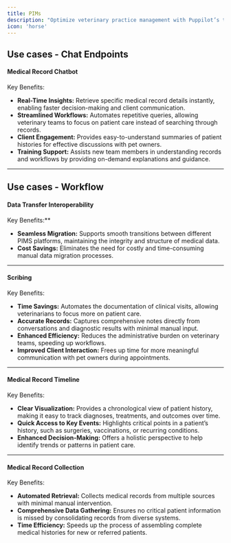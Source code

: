```yaml
---
title: PIMs
description: "Optimize veterinary practice management with Puppilot’s tools, enhancing PIMS through seamless data migration, real-time record assistance, and improved efficiency and accuracy."
icon: 'horse'
---
```



## Use cases - Chat Endpoints

#### Medical Record Chatbot

Key Benefits:

- **Real-Time Insights:** Retrieve specific medical record details instantly, enabling faster decision-making and client communication.
- **Streamlined Workflows:** Automates repetitive queries, allowing veterinary teams to focus on patient care instead of searching through records.
- **Client Engagement:** Provides easy-to-understand summaries of patient histories for effective discussions with pet owners.
- **Training Support:** Assists new team members in understanding records and workflows by providing on-demand explanations and guidance.

---

## Use cases - Workflow

#### Data Transfer Interoperability

Key Benefits:**

- **Seamless Migration:** Supports smooth transitions between different PIMS platforms, maintaining the integrity and structure of medical data.
- **Cost Savings:** Eliminates the need for costly and time-consuming manual data migration processes.

---

#### Scribing

Key Benefits:

- **Time Savings:** Automates the documentation of clinical visits, allowing veterinarians to focus more on patient care.
- **Accurate Records:** Captures comprehensive notes directly from conversations and diagnostic results with minimal manual input.
- **Enhanced Efficiency:** Reduces the administrative burden on veterinary teams, speeding up workflows.
- **Improved Client Interaction:** Frees up time for more meaningful communication with pet owners during appointments.

---

#### Medical Record Timeline

Key Benefits:

- **Clear Visualization:** Provides a chronological view of patient history, making it easy to track diagnoses, treatments, and outcomes over time.
- **Quick Access to Key Events:** Highlights critical points in a patient’s history, such as surgeries, vaccinations, or recurring conditions.
- **Enhanced Decision-Making:** Offers a holistic perspective to help identify trends or patterns in patient care.

---

#### Medical Record Collection

Key Benefits:

- **Automated Retrieval:** Collects medical records from multiple sources with minimal manual intervention.
- **Comprehensive Data Gathering:** Ensures no critical patient information is missed by consolidating records from diverse systems.
- **Time Efficiency:** Speeds up the process of assembling complete medical histories for new or referred patients.

